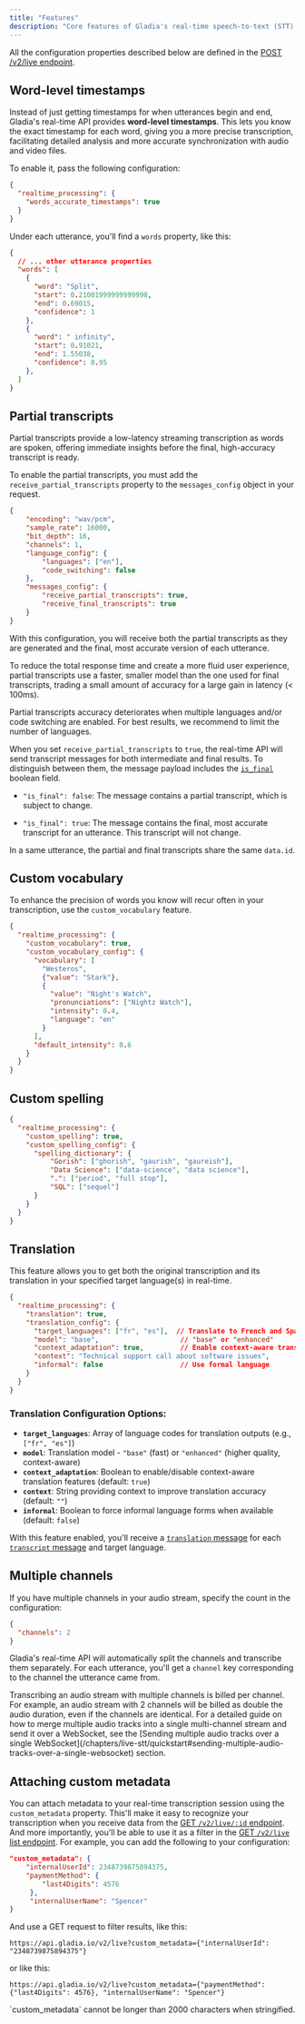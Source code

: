 ```yaml
---
title: "Features"
description: "Core features of Gladia's real-time speech-to-text (STT) API "
---
```



<Note>All the configuration properties described below are defined in the [POST /v2/live endpoint](/api-reference/v2/live/init).</Note>

<Languages />

## Word-level timestamps

Instead of just getting timestamps for when utterances begin and end, Gladia's real-time API provides **word-level timestamps**. This lets you know the exact timestamp for each word,  giving you a more precise transcription, facilitating detailed analysis and more accurate synchronization with audio and video files.

To enable it, pass the following configuration:

```json
{
  "realtime_processing": {
    "words_accurate_timestamps": true
  }
}
```

Under each utterance, you'll find a `words` property, like this:

```json
{
  // ... other utterance properties
  "words": [
    {
      "word": "Split",
      "start": 0.21001999999999998,
      "end": 0.69015,
      "confidence": 1
    },
    {
      "word": " infinity",
      "start": 0.91021,
      "end": 1.55038,
      "confidence": 0.95
    },
  ]
}
```

## Partial transcripts

Partial transcripts provide a low-latency streaming transcription as words are spoken, offering immediate insights before the final, high-accuracy transcript is ready.

To enable the partial transcripts, you must add the `receive_partial_transcripts` property to the `messages_config` object in your request.

```json
{
    "encoding": "wav/pcm",
    "sample_rate": 16000,
    "bit_depth": 16,
    "channels": 1,
    "language_config": {
        "languages": ["en"],
        "code_switching": false
    },
    "messages_config": {
        "receive_partial_transcripts": true,
        "receive_final_transcripts": true
    }
}
```
  
With this configuration, you will receive both the partial transcripts as they are generated and the final, most accurate version of each utterance.

To reduce the total response time and create a more fluid user experience, partial transcripts use a faster, smaller model than the one used for final transcripts, trading a small amount of accuracy for a large gain in latency (< 100ms).

<Note>Partial transcripts accuracy deteriorates when multiple languages and/or code switching are enabled. For best results, we recommend to limit the number of languages.</Note>

When you set `receive_partial_transcripts` to `true`, the real-time API will send transcript messages for both intermediate and final results. 
To distinguish between them, the message payload includes the [`is_final`](https://docs.gladia.io/api-reference/v2/live/message/transcript#schema-data-is-final) boolean field.

- `"is_final": false`: The message contains a partial transcript, which is subject to change.

- `"is_final": true`: The message contains the final, most accurate transcript for an utterance. This transcript will not change.

In a same utterance, the partial and final transcripts share the same `data.id`.



## Custom vocabulary

To enhance the precision of words you know will recur often in your transcription, use the `custom_vocabulary` feature.<br />

```json
{
  "realtime_processing": {
    "custom_vocabulary": true,
    "custom_vocabulary_config": {
      "vocabulary": [
        "Westeros", 
        {"value": "Stark"}, 
        { 
          "value": "Night's Watch",
          "pronunciations": ["Nightz Watch"],
          "intensity": 0.4,
          "language": "en"
        }
      ],
      "default_intensity": 0.6
    }
  }
}
```
<CustomVocabularyInputDescription />

## Custom spelling
<CustomSpellingStartDescription />

```json request data
{
  "realtime_processing": {
    "custom_spelling": true,
    "custom_spelling_config": {
      "spelling_dictionary": {
          "Gorish": ["ghorish", "gaurish", "gaureish"],
          "Data Science": ["data-science", "data science"],
          ".": ["period", "full stop"],
          "SQL": ["sequel"]
      }
    }
  }
}
```
<CustomSpellingEndDescription />

## Translation

This feature allows you to get both the original transcription and its translation in your specified target language(s) in real-time.

```json
{
  "realtime_processing": {
    "translation": true,
    "translation_config": {
      "target_languages": ["fr", "es"],  // Translate to French and Spanish
      "model": "base",                    // "base" or "enhanced"
      "context_adaptation": true,         // Enable context-aware translation
      "context": "Technical support call about software issues",
      "informal": false                   // Use formal language
    }
  }
}
```

### Translation Configuration Options:

- **`target_languages`**: Array of language codes for translation outputs (e.g., `["fr", "es"]`)
- **`model`**: Translation model - `"base"` (fast) or `"enhanced"` (higher quality, context-aware)
- **`context_adaptation`**: Boolean to enable/disable context-aware translation features (default: `true`)
- **`context`**: String providing context to improve translation accuracy (default: `""`)
- **`informal`**: Boolean to force informal language forms when available (default: `false`)

With this feature enabled, you'll receive a [`translation` message](/api-reference/v2/live/message/translation) for each [`transcript` message](/api-reference/v2/live/message/transcript) and target language.

## Multiple channels

If you have multiple channels in your audio stream, specify the count in the configuration:

```json
{
  "channels": 2
}
```

Gladia's real-time API will automatically split the channels and transcribe them separately.
For each utterance, you'll get a `channel` key corresponding to the channel the utterance came from.

<Warning>
  Transcribing an audio stream with multiple channels is billed per channel. For example, an audio stream with 2 channels will be billed as double the audio duration, even if the channels are identical.
</Warning>

<Note>
  For a detailed guide on how to merge multiple audio tracks into a single multi-channel stream and send it over a WebSocket, see the [Sending multiple audio tracks over a single WebSocket](/chapters/live-stt/quickstart#sending-multiple-audio-tracks-over-a-single-websocket) section.
</Note>

## Attaching custom metadata

You can attach metadata to your real-time transcription session using the `custom_metadata` property. This'll make it easy to recognize your transcription when you receive data from the [GET `/v2/live/:id` endpoint](/api-reference/v2/live/get). And more importantly, you'll be able to use it as a filter in the [GET `/v2/live` list endpoint](/api-reference/v2/live/list).
For example, you can add the following to your configuration:

```json
"custom_metadata": {
    "internalUserId": 2348739875894375,
    "paymentMethod": {
        "last4Digits": 4576
     },
     "internalUserName": "Spencer"
}
```

And use a GET request to filter results, like this:

```
https://api.gladia.io/v2/live?custom_metadata={"internalUserId": "2348739875894375"}
```

or like this:

```
https://api.gladia.io/v2/live?custom_metadata={"paymentMethod": {"last4Digits": 4576}, "internalUserName": "Spencer"}
```

<Warning>
  `custom_metadata` cannot be longer than 2000 characters when stringified.
</Warning>